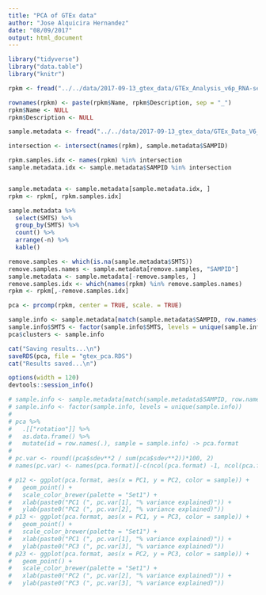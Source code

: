 ```yaml
---
title: "PCA of GTEx data"
author: "Jose Alquicira Hernandez"
date: "08/09/2017"
output: html_document
---
```


```r
library("tidyverse")
library("data.table")
library("knitr")
```


```r
rpkm <- fread("../../data/2017-09-13_gtex_data/GTEx_Analysis_v6p_RNA-seq_RNA-SeQCv1.1.8_gene_rpkm.gct", sep = "\t", header = TRUE, skip = 2, data.table = FALSE)
```

```r
rownames(rpkm) <- paste(rpkm$Name, rpkm$Description, sep = "_")
rpkm$Name <- NULL
rpkm$Description <- NULL
```


```r
sample.metadata <- fread("../../data/2017-09-13_gtex_data/GTEx_Data_V6_Annotations_SampleAttributesDS.txt", header = TRUE, sep = "\t", na.strings = c("NA", ""), data.table = FALSE)
```

```r
intersection <- intersect(names(rpkm), sample.metadata$SAMPID)

rpkm.samples.idx <- names(rpkm) %in% intersection
sample.metadata.idx <- sample.metadata$SAMPID %in% intersection


sample.metadata <- sample.metadata[sample.metadata.idx, ]
rpkm <- rpkm[, rpkm.samples.idx]
```

```r
sample.metadata %>% 
  select(SMTS) %>% 
  group_by(SMTS) %>% 
  count() %>% 
  arrange(-n) %>% 
  kable()
```


```r

remove.samples <- which(is.na(sample.metadata$SMTS))
remove.samples.names <- sample.metadata[remove.samples, "SAMPID"]
sample.metadata <- sample.metadata[-remove.samples, ]
remove.samples.idx <- which(names(rpkm) %in% remove.samples.names)
rpkm <- rpkm[,-remove.samples.idx]
```


```r
pca <- prcomp(rpkm, center = TRUE, scale. = TRUE)
```


```r
sample.info <- sample.metadata[match(sample.metadata$SAMPID, row.names(pca$rotation)), c("SAMPID", "SMTS"), drop = TRUE]
sample.info$SMTS <- factor(sample.info$SMTS, levels = unique(sample.info$SMTS))
pca$clusters <- sample.info
```

```r
cat("Saving results...\n")
saveRDS(pca, file = "gtex_pca.RDS")
cat("Results saved...\n")
```

```r
options(width = 120)
devtools::session_info()
```


```r
# sample.info <- sample.metadata[match(sample.metadata$SAMPID, row.names(pca$rotation)), "SMTS", drop = TRUE]
# sample.info <- factor(sample.info, levels = unique(sample.info))
# 
# pca %>%
#   .[["rotation"]] %>% 
#   as.data.frame() %>% 
#   mutate(id = row.names(.), sample = sample.info) -> pca.format
# 
# pc.var <- round((pca$sdev**2 / sum(pca$sdev**2))*100, 2)
# names(pc.var) <- names(pca.format)[-c(ncol(pca.format) -1, ncol(pca.format))]
```

```r
# p12 <- ggplot(pca.format, aes(x = PC1, y = PC2, color = sample)) +
#   geom_point() +
#   scale_color_brewer(palette = "Set1") +
#   xlab(paste0("PC1 (", pc.var[1], "% variance explained)")) +
#   ylab(paste0("PC2 (", pc.var[2], "% variance explained)"))
# p13 <- ggplot(pca.format, aes(x = PC1, y = PC3, color = sample)) +
#   geom_point() +
#   scale_color_brewer(palette = "Set1") +
#   xlab(paste0("PC1 (", pc.var[1], "% variance explained)")) +
#   ylab(paste0("PC3 (", pc.var[3], "% variance explained)"))
# p23 <- ggplot(pca.format, aes(x = PC2, y = PC3, color = sample)) +
#   geom_point() +
#   scale_color_brewer(palette = "Set1") +
#   xlab(paste0("PC2 (", pc.var[2], "% variance explained)")) +
#   ylab(paste0("PC3 (", pc.var[3], "% variance explained)"))
```

